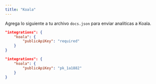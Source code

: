 ```yaml
---
title: "Koala"
---
```


Agrega lo siguiente a tu archivo `docs.json` para enviar analíticas a Koala.

<CodeGroup>

```json Opciones de analíticas en docs.json
"integrations": {
    "koala": {
        "publicApiKey": "required"
    }
}
```

```json Ejemplo
"integrations": {
    "koala": {
        "publicApiKey": "pk_1a1882"
    }
}
```

</CodeGroup>